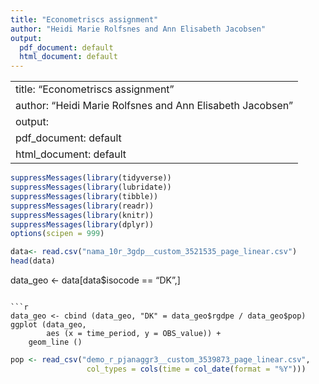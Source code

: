 ```yaml
---
title: "Econometriscs assignment"
author: "Heidi Marie Rolfsnes and Ann Elisabeth Jacobsen"
output:
  pdf_document: default
  html_document: default
---
```

---
title: "Econometriscs assignment"
author: "Heidi Marie Rolfsnes and Ann Elisabeth Jacobsen"
output:
  pdf_document: default
  html_document: default
---

```r
suppressMessages(library(tidyverse))
suppressMessages(library(lubridate))
suppressMessages(library(tibble))
suppressMessages(library(readr))
suppressMessages(library(knitr))
suppressMessages(library(dplyr))
options(scipen = 999)
```

```r
data<- read.csv("nama_10r_3gdp__custom_3521535_page_linear.csv")
head(data)
```

data_geo <- data[data$isocode == "DK",]
```

```r
data_geo <- cbind (data_geo, "DK" = data_geo$rgdpe / data_geo$pop) 
ggplot (data_geo, 
        aes (x = time_period, y = OBS_value)) +
    geom_line ()
```

```r
pop <- read_csv("demo_r_pjanaggr3__custom_3539873_page_linear.csv",
                 col_types = cols(time = col_date(format = "%Y")))
````
